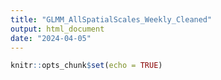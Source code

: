 ```yaml
---
title: "GLMM_AllSpatialScales_Weekly_Cleaned"
output: html_document
date: "2024-04-05"
---
```


```r
knitr::opts_chunk$set(echo = TRUE)
```

